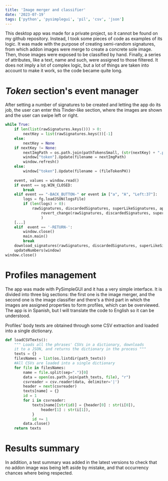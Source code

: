 ```yaml
---
title: 'Image merger and classifier'
date: '2023-07-19'
tags: ['python', 'pysimplegui', 'pil', 'csv', 'json']
---
```


This desktop app was made for a private project, so it cannot be found on my github repository.
Instead, I took some pieces of code as examples of its logic.
It was made with the purpose of creating semi-random signatures, from which addon images were
merge to create a concrete sole image. Then, those images were exposed to be classified by hand.
Finally, a series of attributes, like a text, name and such, were assigned to those filtered.
It does not imply a lot of complex logic, but a lot of things are taken into account to make 
it work, so the code became quite long.

# *Token* section's event manager

After setting a number of signatures to be created and letting the app do its job, the user
can enter this Tinder-like section, where the images are shown and the user can swipe left or right.

<CustomImage src="https://raw.githubusercontent.com/Relderf/Relderf-PostsDB/main/images/mixer10k_token.png" alt="Image mixer selector" />

```python
while True:
    if len(list(rawSignatures.keys())) > 0:
        nextKey = list(rawSignatures.keys())[-1]
    else:
        nextKey = None
    if nextKey != None:
        nextImgPath = os.path.join(pathTokensSmall, (str(nextKey) + ".png"))
        window["token"].Update(filename = nextImgPath)
        window.refresh()
    else:
        window["token"].Update(filename = (fileTokenPH))
        
    event, values = window.read()
    if event == sg.WIN_CLOSED:
        break
    elif event == "-BACK_BUTTON-" or event in ["a", "A", "Left:37"]:
        logs = fg.loadJSON(logsFile)
        if (len(logs) > 0):
            rawSignatures, discardedSignatures, superLikeSignatures, approvedSignatures = (
                revert_change(rawSignatures, discardedSignatures, superLikeSignatures, approvedSignatures)
                )
    [...]
    elif  event == '-RETURN-':
        window.close()
        main.main()
        break
    download_signatures(rawSignatures, discardedSignatures, superLikeSignatures, approvedSignatures)
    updateNumbers(window)
window.close()
```

# Profiles management

The app was made with PySimpleGUI and it has a very simple interface. It is divided into 
three big sections: the first one is the image merger, and the second one is the image classifier
and there's a third part in which the images are assigned properties to form profiles, 
which can be overviewed. 
The app is in Spanish, but I will translate the code to English so it can be understood.

<CustomImage src="https://raw.githubusercontent.com/Relderf/Relderf-PostsDB/main/images/mixer10k_hookedin.png" alt="Image mixer profiles displayer" />

Profiles' body texts are obtained through some CSV extraction and loaded into a single dictionary.

```python
def loadCSVTexts():
    """ Loads all the phrases' CSVs in a dictionary, downloads 
    it to a JSON, and returns the dictionary in the process """
    texts = {}
    filesNames = list(os.listdir(path_texts))
    #All CSVs are loaded into a single dictionary
    for file in filesNames:
        name = file.split(sep=".")[0]
        data = open(os.path.join(path_texts, file), "r")
        csvreader = csv.reader(data, delimiter='|')
        header = next(csvreader)
        texts[name] = {}
        id = 1
        for i in csvreader:
            texts[name][str(id)] = {header[0] : str(i[0]),
                header[1] : str(i[1]),
            }
            id += 1
        data.close()
    return texts
```

# Results summary

In addition, a test summary was added in the latest versions to check that no
addon image was being left aside by mistake, and that occurrency chances where
being respected.

<CustomImage src="https://raw.githubusercontent.com/Relderf/Relderf-PostsDB/main/images/mixer10k_summary.png" alt="Image mixer summary" />